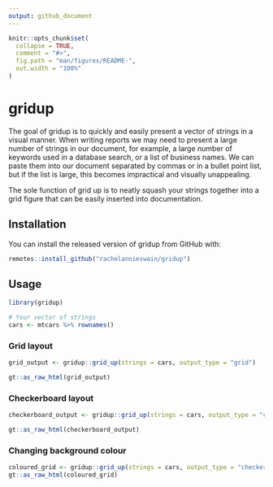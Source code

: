 ```yaml
---
output: github_document
---
```


<!-- README.md is generated from README.Rmd. Please edit that file -->

```r
knitr::opts_chunk$set(
  collapse = TRUE,
  comment = "#>",
  fig.path = "man/figures/README-",
  out.width = "100%"
)
```

# gridup

<!-- badges: start -->
<!-- badges: end -->

The goal of gridup is to quickly and easily present a vector of strings in a visual manner. When writing reports we may need to present a large number of strings in our document, for example, a large number of keywords used in a database search, or a list of business names. We can paste them into our document separated by commas or in a bullet point list, but if the list is large, this becomes impractical and visually unappealing. 

The sole function of grid up is to neatly squash your strings together into a grid figure that can be easily inserted into documentation. 

## Installation

You can install the released version of gridup from GitHub with:

``` r
remotes::install_github("rachelannieswain/gridup")
```

## Usage

```r
library(gridup)

# Your vector of strings
cars <- mtcars %>% rownames()
```

### Grid layout
```r
grid_output <- gridup::grid_up(strings = cars, output_type = "grid")

gt::as_raw_html(grid_output)
```

### Checkerboard layout
```r
checkerboard_output <- gridup::grid_up(strings = cars, output_type = "checkerboard")

gt::as_raw_html(checkerboard_output)
```

### Changing background colour
```r
coloured_grid <- gridup::grid_up(strings = cars, output_type = "checkerboard", bg_colour = "gold")
gt::as_raw_html(coloured_grid)
```

